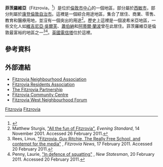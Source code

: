 {{Infobox UK place
|static_image_name=  Charlotte Place, Fitzrovia.jpg
|static_image_caption=  
|country                  = 英格蘭
|map_type                 = Greater London
|region                   = 倫敦
|population               =
|official_name            = Fitzrovia
|latitude                 = 51.518
|longitude                = -0.136
|london_borough           = 康登
|london_borough1          = 西敏市
|constituency_westminster =  [[霍本和聖潘克拉斯_(英國國會選區)|霍本和聖潘克拉斯]]
|constituency_westminster1=  [[倫敦及西敏市_(英國國會選區)|倫敦及西敏市]]
|post_town                = LONDON
|postcode_area            = W
|postcode_district        = W1<br>WC1
|dial_code                = 020
|os_grid_reference        = TQ2981
}}
'''菲茨羅維亞'''（Fitzrovia，{{IPAc-en|f|ɪ|t|s|ˈ|r|əʊ|v|ɪ|ə}}<ref>{{cite web|url=http://www.collinsdictionary.com/dictionary/english/fitzrovia?showCookiePolicy=true|title=Fitzrovia|accessdate=24 September 2014|work=Collins Dictionary|date=n.d.|archive-date=2016-03-03|archive-url=https://web.archive.org/web/20160303230950/http://www.collinsdictionary.com/dictionary/english/fitzrovia?showCookiePolicy=true|dead-url=no}}</ref>）是位於[[倫敦市中心|倫敦市中心]]的一個地區，部分屬於[[西敏市|西敏市]]，部分則屬於[[康登倫敦自治市|康登倫敦自治市]]。這裡是一個綜合用途地區，集合了居住、商業、零售、教育和醫療用地，並沒有一個突出的用途<ref>Matthew Sturgis, [http://www.thisislondon.co.uk/home/article-910971-all-the-fun-of-fitzrovia.do "All the fun of Fitzrovia"]{{dead link|date=十月 2017 |bot=InternetArchiveBot }}, ''Evening Standard'', 14 November 2001. Accessed 26 February 2011.</ref>。歷史上這裡是一個波希米亞地區，一些文化人如[[維吉尼亞·吳爾芙|維吉尼亞·吳爾芙]]、[[蕭伯納|蕭伯納]]和[[阿蒂爾·蘭波|阿蒂爾·蘭波]]曾在此居住。菲茨羅維亞是倫敦最富裕的地區之一<ref>Rees, Linus, [http://news.fitzrovia.org.uk/2011/02/17/fitzrovia-guy-ritchie-the-really-free-school-and-contempt-for-the-media/ "Fitzrovia, Guy Ritchie, The Really Free School, and contempt for the media"] {{Wayback|url=http://news.fitzrovia.org.uk/2011/02/17/fitzrovia-guy-ritchie-the-really-free-school-and-contempt-for-the-media/ |date=20160319025533 }}, ''Fitzrovia News'', 17 February 2011. Accessed 20 February 2011.</ref><ref>Penny, Laurie, [http://www.newstatesman.com/blogs/laurie-penny/2011/02/private-property-space-free "In defence of squatting"] {{Wayback|url=http://www.newstatesman.com/blogs/laurie-penny/2011/02/private-property-space-free |date=20170729132021 }}, ''New Statesman'', 20 February 2011. Accessed 20 February 2011.</ref>。[[英國電信塔|英國電信塔]]位於這裡。
==參考資料==
{{Reflist}}
==外部連結==
{{commons category|Fitzrovia}}
*[http://www.fitzrovia.org.uk Fitzrovia Neighbourhood Association] {{Wayback|url=http://www.fitzrovia.org.uk/ |date=20200817145955 }}
*[https://web.archive.org/web/20130120050232/http://www.fitzroviaresidents.com/ Fitzrovia Residents Association]
*[https://web.archive.org/web/20110208152630/http://www.fitzroviaw1.com/corporate/ The Fitzrovia Partnership]
*[https://web.archive.org/web/20140111101958/http://fitzroviacommunitycentre.org/joomla2/index.php Fitzrovia Community Centre]
*[https://web.archive.org/web/20160316083857/http://fitzwest.org/wordpress/ Fitzrovia West Neighbourhood Forum]

[[Category:倫敦地區|Fitzrovia]]
[[Category:卡姆登區地區|Fitzrovia]]
